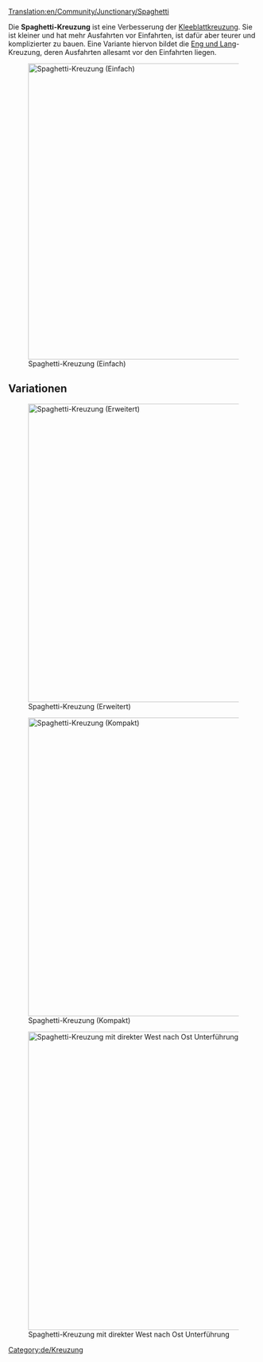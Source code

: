 [[Translation:en/Community/Junctionary/Spaghetti]]

{{de/Kreuzungsmenü}}
Die '''Spaghetti-Kreuzung''' ist eine Verbesserung der [[de/Community/Junctionary/Kleeblatt|Kleeblattkreuzung]]. Sie ist kleiner und hat mehr Ausfahrten vor Einfahrten, ist dafür aber teurer und komplizierter zu bauen. Eine Variante hiervon bildet die [[de/Community/Junctionary/Eng und Lang|Eng und Lang]]-Kreuzung, deren Ausfahrten allesamt vor den Einfahrten liegen.

[[File:en/Spaghetti.png|none|thumb|595px|Spaghetti-Kreuzung (Einfach)]]

{{de/Kreuzungskriterien|Teuer|3|1|0|1|1|1|1|0|0|2|0||Ausgefallene Züge blockieren nur Abbiegungen nach links auf der einen Achse.|
*Die Kreuzung kann viele Züge gleichzeitig handhaben.
*Fungiert als Wendepunkt für zwei der vier Richtungen.
*Ist sehr groß.
*Züge haben Ausfahrten vor Einfahrten auf einer Achse.
*Baue sie so, dass dein längster Zug vollständig in eine Abbiegung passt ohne die Hauptstrecke dahinter zu blockieren.
*Fläche: 16 x 16
}}

==Variationen==
[[File:en/Spaghetti 2.png|none|thumb|600px|Spaghetti-Kreuzung (Erweitert)]]

[[File:en/spaghetti compact.jpeg|none|thumb|600px|Spaghetti-Kreuzung (Kompakt)]]

[[File:en/altered spaghetti.png|none|thumb|600px|Spaghetti-Kreuzung mit direkter West nach Ost Unterführung]]

[[Category:de/Kreuzung]]